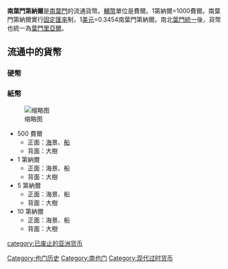 '''南葉門第納爾'''是[[南葉門|南葉門]]的流通貨幣。[[輔幣|輔幣]]單位是費爾。1第納爾=1000費爾。南葉門第納爾實行[[固定匯率|固定匯率]]制，1[[美元|美元]]=0.3454南葉門第納爾。南北[[葉門統一|葉門統一]]後，貨幣也統一為[[葉門里亞爾|葉門里亞爾]]。
{{Infobox Currency 
|currency_name_in_local = <!-- Anyone speaks Arabic? <small>{{Ar |icon}}</small> --> 
|image_1 =
|image_title_1 =  One dinar banknote
|iso_code = YDD 
|using_countries = {{flag|South Yemen}} 
{{flag|Yemen}}
|subunit_ratio_1 = 1/1000 
|subunit_name_1 = [[费尔（货币）|费尔]] 
|used_coins = 2½, 5, 10, 50, 100, 250 费尔
|used_banknotes = 500 fils, 1, 5, 10 第纳尔
|issuing_authority = 也门银行
|issuing_authority_website = 
|obsolete_notice = Y
}}
==流通中的貨幣==
===硬幣===
===紙幣===
[[File:South_Yemeni_dinar_banknote_set.jpg|缩略图]]
*500 費爾
**正面：[[海|海]]景、[[船|船]]
**背面：大樹
*1 第納爾
**正面：海景、船
**背面：大樹
*5 第納爾
**正面：海景、船
**背面：大樹
*10 第納爾
**正面：海景、船
**背面：大樹

{{第纳尔}}
[[category:已废止的亚洲货币|category:已废止的亚洲货币]]
[[Category:也门历史|Category:也门历史]]
[[Category:南也门|Category:南也门]]
[[Category:现代过时货币|Category:现代过时货币]]